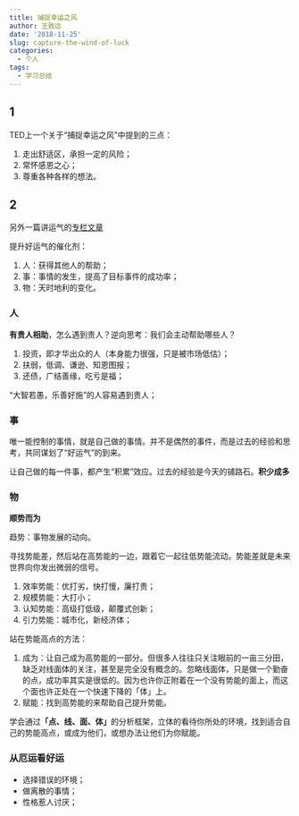 ```yaml
---
title: 捕捉幸运之风
author: 王致远
date: '2018-11-25'
slug: capture-the-wind-of-luck
categories:
  - 个人
tags:
  - 学习总结
---
```


## 1

TED上一个关于“捕捉幸运之风”中提到的三点：

1. 走出舒适区，承担一定的风险；
2. 常怀感恩之心；
3. 尊重各种各样的想法。

## 2

另外一篇讲运气的[专栏文章](https://zhuanlan.zhihu.com/p/39316300)

提升好运气的催化剂：

1. 人：获得其他人的帮助；
2. 事：事情的发生，提高了目标事件的成功率；
3. 物：天时地利的变化。

### 人

**有贵人相助**，怎么遇到贵人？逆向思考：我们会主动帮助哪些人？

1. 投资，即才华出众的人（本身能力很强，只是被市场低估）；
2. 扶弱，低调、谦逊、知恩图报；
3. 还债，广结善缘，吃亏是福；

“大智若愚，乐善好施”的人容易遇到贵人；

### 事

唯一能控制的事情，就是自己做的事情。并不是偶然的事件，而是过去的经验和思考，共同谋划了“好运气”的到来。

让自己做的每一件事，都产生“积累”效应。过去的经验是今天的铺路石。**积少成多**

### 物

**顺势而为**

趋势：事物发展的动向。

寻找势能差，然后站在高势能的一边，跟着它一起往低势能流动。势能差就是未来世界向你发出微弱的信号。

1. 效率势能：优打劣，快打慢，廉打贵；
2. 规模势能：大打小；
3. 认知势能：高级打低级，颠覆式创新；
4. 引力势能：城市化，新经济体；

站在势能高点的方法：

1. 成为：让自己成为高势能的一部分。但很多人往往只关注眼前的一亩三分田，缺乏对线面体的关注，甚至是完全没有概念的。忽略线面体，只是做一个勤奋的点，成功率其实是很低的。因为也许你正附着在一个没有势能的面上，而这个面也许正处在一个快速下降的「体」上。
2. 赋能：找到高势能的来帮助自己提升势能。

学会通过**「点、线、面、体」**的分析框架，立体的看待你所处的环境，找到适合自己的势能高点，或成为他们，或想办法让他们为你赋能。

### 从厄运看好运

- 选择错误的环境；
- 做离散的事情；
- 性格惹人讨厌；
